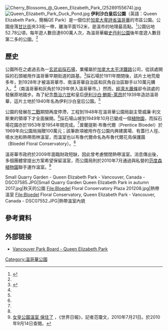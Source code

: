 {{coord|49.242222|-123.115|display=title|type:event_dim:150_region:DE-BE}}
{{Infobox park
|name       = 伊利沙白皇后公園
|native_name = Queen Elizabeth Park
|image      = Vancgarden.jpg
|image size = 275px
|image_caption = 
|type       = 公众公园
|location   = [[加拿大|加拿大]][[卑詩省|卑詩省]][[温哥华|温哥华]]
|area       = 52.78公頃<ref name="stats"/>
|opened     = 
|operator   = 温哥华市政府
|visitors   = 全年600萬人次
|visitation_ref = <ref name="stats"/>
|status     = 
}}
[[File:Cherry_Blossoms_@_Queen_Elizabeth_Park_(25289155674).jpg|thumb]]
[[File:Queen_Elizabeth_Park_Duck_Pond.jpg|thumb]]
'''伊利沙白皇后公園'''（英語：Queen Elizabeth Park，簡稱QE Park）是一個位於[[加拿大|加拿大]][[卑詩省|卑詩省]][[溫哥華|溫哥華]]的市區公園。公園座落[[甘比街|甘比街]]夾33街一帶，離海平面152米，是溫市的地理最高點。<ref name="stats">{{Cite web |url=http://vancouver.ca/parks/parks/queenelizabeth/ |title=Vancouver Park Board - Queen Elizabeth Park |accessdate=2010-09-14 |archive-date=2011-05-18 |archive-url=https://web.archive.org/web/20110518161123/http://vancouver.ca/parks/parks/queenelizabeth/ |dead-url=no }}</ref>公園佔地52.78公頃，每年遊人數目達600萬人次，為溫哥華繼[[史丹利公園|史丹利公園]]後年度遊人數目第二多的公園。<ref name="stats"/>

==歷史==
公園所在之處過去為一[[玄武岩|玄武岩]][[沙石場|採石場]]，業權屬於[[加拿大太平洋鐵路|加拿大太平洋鐵路]]公司，從該處開採的石頭被用作溫哥華早期街道的路基。<ref name="history">{{Cite web |url=http://vancouver.ca/parks/parks/queenelizabeth/history.htm |title=Vancouver Park Board - Queen Elizabeth Park - History |accessdate=2010-09-14 |archive-date=2005-01-27 |archive-url=https://web.archive.org/web/20050127150432/http://vancouver.ca/parks/parks/queenelizabeth/history.htm |dead-url=no }}</ref>採石場於1911年關閉後，該片土地荒廢多年，到1928年才被溫哥華市、南溫哥華自治區和灰角自治區聯手以10萬元購入。<ref name="history"/>（南溫哥華和灰角於1929年併入溫哥華市。）然而，[[經濟大蕭條|經濟大蕭條]]卻令該處的發展原地踏步。為了紀念[[喬治六世|喬治六世]]和皇后[[伊麗莎白·鮑斯-萊昂|伊利沙白·鮑斯-萊昂]]於1939年造訪溫哥華，這片土地於1940年名為伊利沙白皇后公園。<ref name="history"/>

公園的發展在[[二戰|二戰]]期間再度停滯，工程到1948年在溫哥華公園局副主管威廉·利文斯東的領導下才全面展開。<ref name="history"/>採石場山坡到1949年10月已變成一個[[植物園|植物園]]，而採石場花園亦於1953年至1954年間完成。<ref name="history"/>普蘭提斯·布魯代爾（Prentice Bloedel）於1969年向公園局捐贈100萬元；該筆款項被用作在公園内興建廣場、有蓋行人徑、噴水池和熱帶雨林溫室，而溫室也以布魯代爾命名為布魯代爾花鳥保護園（Bloedel Floral Conservatory）。<ref name="history"/>

溫哥華市政府於2009年面臨財政短缺，因此曾考慮關閉熱帶溫室。消息傳出後，多個團體曾提出方案希望保留溫室，而公園局則於2010年7月通過與私營的[[范度森植物園|范度森植物園]]聯手運作溫室。<ref>[http://van.worldjournal.com/view/full_van/8829446/article-%E5%A5%B3%E7%9A%87%E5%85%AC%E5%9C%92%E6%BA%AB%E5%AE%A4-%E4%BF%9D%E4%BD%8F%E4%BA%86?instance=bcnews2 女皇公園溫室 保住了] {{Webarchive|url=https://archive.is/20120720090538/http://van.worldjournal.com/view/full_van/8829446/article-%E5%A5%B3%E7%9A%87%E5%85%AC%E5%9C%92%E6%BA%AB%E5%AE%A4-%E4%BF%9D%E4%BD%8F%E4%BA%86?instance=bcnews2 |date=2012-07-20 }}，《世界日報》，記者范瓊文，2010年7月21日。於2010年9月14日查閱。</ref>

<gallery>
Small Quarry Garden - Queen Elizabeth Park - Vancouver, Canada - DSC07585.JPG|Small Quarry Garden
Queen Elizabeth Park in autumn 2017.jpg|秋天的公園
File:Bloedel Floral Conservatory Plaza 201208.jpg|熱帶溫室
File:Bloedel Floral Conservatory, Queen Elizabeth Park - Vancouver, Canada - DSC07552.JPG|熱帶溫室內貌
</gallery>

==參考資料==
{{reflist}}

==外部链接==
{{commonscat|Queen Elizabeth Park, British Columbia}}
*[http://vancouver.ca/parks/parks/queenelizabeth/ Vancouver Park Board - Queen Elizabeth Park]{{Wayback|url=http://vancouver.ca/parks/parks/queenelizabeth/ |date=20110518161123 }}

[[Category:溫哥華公園|Category:溫哥華公園]]